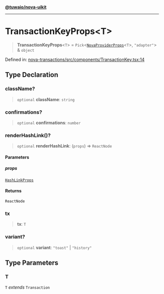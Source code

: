 [**@tuwaio/nova-uikit**](../../../README.md)

***

# TransactionKeyProps\<T\>

> **TransactionKeyProps**\<`T`\> = `Pick`\<[`NovaProviderProps`](../providers/type-aliases/NovaProviderProps.md)\<`T`\>, `"adapter"`\> & `object`

Defined in: [nova-transactions/src/components/TransactionKey.tsx:14](https://github.com/TuwaIO/nova-uikit/blob/6471ec92ba46e4919e84ebc080dd1092115ca291/packages/nova-transactions/src/components/TransactionKey.tsx#L14)

## Type Declaration

### className?

> `optional` **className**: `string`

### confirmations?

> `optional` **confirmations**: `number`

### renderHashLink()?

> `optional` **renderHashLink**: (`props`) => `ReactNode`

#### Parameters

##### props

[`HashLinkProps`](HashLinkProps.md)

#### Returns

`ReactNode`

### tx

> **tx**: `T`

### variant?

> `optional` **variant**: `"toast"` \| `"history"`

## Type Parameters

### T

`T` *extends* `Transaction`
